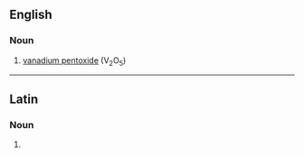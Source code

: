 {{also|Vanadia}}
==English==

===Noun===
{{en-noun|-}}

# {{lb|en|inorganic compound}} [[vanadium pentoxide]] (V<sub>2</sub>O<sub>5</sub>)

----

==Latin==

===Noun===
{{la-noun-form|vanadia}}

# {{inflection of|la|vanadium||nom//acc//voc|p}}